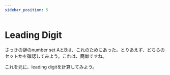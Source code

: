 ```yaml
---
sidebar_position: 5
---
```



# Leading Digit

さっきの謎のnumber set AとBは、これのためにあった。とりあえず、どちらのセットかを確認してみよう。これは、簡単ですね。

<CalculateNumberSetTypePlayground />

これを元に、leading digitを計算してみよう。

<CalculateLeadingDigitPlayground />
